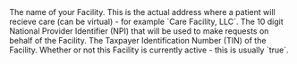<ParamField body="name" type="string" required>
  The name of your Facility. This is the actual address where a patient will recieve care (can be
  virtual) - for example `Care Facility, LLC`.
</ParamField>

<ParamField body="npi" type="string" required>
  The 10 digit National Provider Identifier (NPI) that will be used to make requests on behalf of
  the Facility.
</ParamField>

<ParamField body="address" type="Address" required>
  <Snippet file="address.mdx" />
</ParamField>

<ParamField body="tin" type="string">
  The Taxpayer Identification Number (TIN) of the Facility.
</ParamField>

<ParamField body="active" type="bool">
  Whether or not this Facility is currently active - this is usually `true`.
</ParamField>
